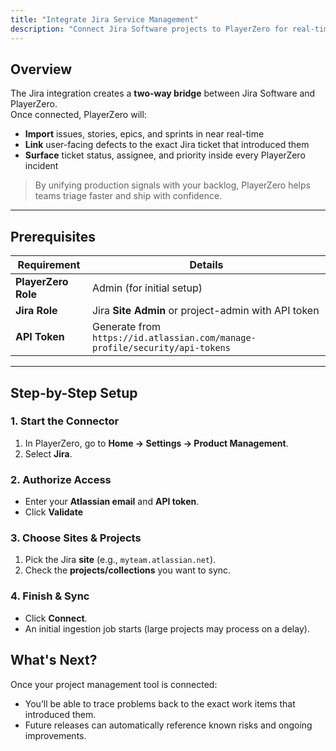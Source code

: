 ```yaml
---
title: "Integrate Jira Service Management"
description: "Connect Jira Software projects to PlayerZero for real-time issue sync, defect traceability, and AI-powered debugging."
---
```


## Overview

The Jira integration creates a **two-way bridge** between Jira Software and PlayerZero.  
Once connected, PlayerZero will:

- **Import** issues, stories, epics, and sprints in near real-time  
- **Link** user-facing defects to the exact Jira ticket that introduced them  
- **Surface** ticket status, assignee, and priority inside every PlayerZero incident  

> By unifying production signals with your backlog, PlayerZero helps teams triage faster and ship with confidence.

---

## Prerequisites

| Requirement | Details |
|-------------|---------|
| **PlayerZero Role** | Admin (for initial setup) |
| **Jira Role** | Jira **Site Admin** or project-admin with API token |
| **API Token** | Generate from `https://id.atlassian.com/manage-profile/security/api-tokens` |

---

## Step-by-Step Setup

### 1. Start the Connector
1. In PlayerZero, go to **Home → Settings → Product Management**.  
2. Select **Jira**.

### 2. Authorize Access
- Enter your **Atlassian email** and **API token**.  
- Click **Validate**

### 3. Choose Sites & Projects
1. Pick the Jira **site** (e.g., `myteam.atlassian.net`).  
2. Check the **projects/collections** you want to sync.  

### 4. Finish & Sync
- Click **Connect**.  
- An initial ingestion job starts (large projects may process on a delay).  

## What's Next?

Once your project management tool is connected:

- You’ll be able to trace problems back to the exact work items that introduced them.
- Future releases can automatically reference known risks and ongoing improvements.

